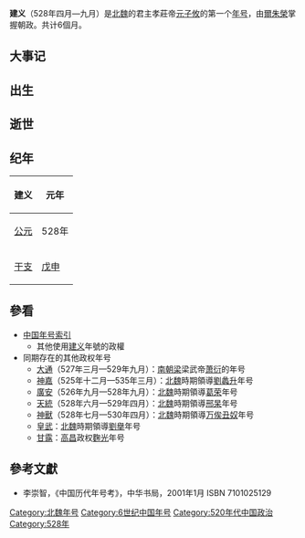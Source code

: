 {{Eranamebox|年号=建义
|起讫时间= 528年四月—九月
|政权= 北魏
|帝王= 孝莊帝元子攸
|历时= 6個月
|timeline= <timeline>
ImageSize  = width:200 height:50
PlotArea   = width:180 height:30 left:10 bottom:20
TimeAxis   = orientation:horizontal
DateFormat = yyyy
Period     = from:386 till:581
AlignBars  = early
ScaleMajor = increment:28 start:388
Colors =
  id:canvas value:rgb(1,1,0.85)
BackgroundColors = canvas:canvas
PlotData =
  width:15 color:black
  bar:era from:start till:end
  bar:era from:439 till:581 color:red
  bar:era from:386 till:534 color:black
  bar:era from:528 till:530 color:green
  bar:era from:528 till:528 color:blue
</timeline>
|说明= <span style="color: blue">建义</span>在<span style="color: red">北朝</span>、'''北魏'''和<span style="color: green">元子攸</span>时期的位置。 
}}

'''建义'''（528年四月—九月）是[[北魏|北魏]]的君主孝莊帝[[元子攸|元子攸]]的第一个[[年号|年号]]，由[[爾朱榮|爾朱榮]]掌握朝政。共计6個月。

==大事记==

==出生==

==逝世==

==纪年==
{| class="wikitable" 
|-
!建义!!元年
|-
![[公元纪年|公元]]
|528年
|-
![[干支纪年|干支]]
|[[戊申|戊申]]
|}

==參看==
*[[中国年号索引|中国年号索引]]
**其他使用[[建义|建义]]年號的政權
*同期存在的其他政权年号
**[[大通_(萧衍)|大通]]（527年三月—529年九月）：[[南朝梁|南朝梁]]梁武帝[[萧衍|萧衍]]的年号
**[[神嘉|神嘉]]（525年十二月—535年三月）：[[北魏|北魏]]時期領導[[劉蠡升|劉蠡升]]年号
**[[广安_(葛荣)|廣安]]（526年九月—528年九月）：[[北魏|北魏]]時期領導[[葛荣|葛荣]]年号
**[[天统_(邢杲)|天統]]（528年六月—529年四月）：[[北魏|北魏]]時期領導[[邢杲|邢杲]]年号
**[[神獸|神獸]]（528年七月—530年四月）：[[北魏|北魏]]時期領導[[万俟丑奴|万俟丑奴]]年号
**[[皇武|皇武]]：[[北魏|北魏]]時期領導[[劉擧|劉擧]]年号
**[[甘露_(麴光)|甘露]]：[[高昌|高昌]]政权[[麴光|麴光]]年号

==參考文獻==
*李崇智，《中国历代年号考》，中华书局，2001年1月 ISBN 7101025129

{{年号|[[武泰|武泰]]|[[中国年号索引|北魏年号]]|[[永安_(北魏孝莊帝)|永安]]}}
{{魏晋南北朝年号}}
[[Category:北魏年号|Category:北魏年号]]
[[Category:6世纪中国年号|Category:6世纪中国年号]]
[[Category:520年代中国政治|Category:520年代中国政治]]
[[Category:528年|Category:528年]]